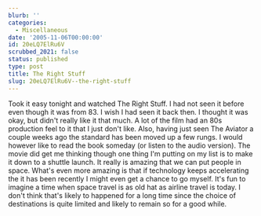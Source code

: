 ```yaml
---
blurb: ''
categories:
  - Miscellaneous
date: '2005-11-06T00:00:00'
id: 20eLQ7ElRu6V
scrubbed_2021: false
status: published
type: post
title: The Right Stuff
slug: 20eLQ7ElRu6V--the-right-stuff
---
```


Took it easy tonight and watched The Right Stuff. I had not seen it
before even though it was from 83. I wish I had seen it back then.
I thought it was okay, but didn't really like it that much. A lot
of the film had an 80s production feel to it that I just don't
like. Also, having just seen The Aviator a couple weeks ago the
standard has been moved up a few rungs. I would however like to
read the book someday (or listen to the audio version). The movie
did get me thinking though one thing I'm putting on my list is to
make it down to a shuttle launch. It really is amazing that we can
put people in space. What's even more amazing is that if technology
keeps accelerating the it has been recently I might even get a
chance to go myself. It's fun to imagine a time when space travel
is as old hat as airline travel is today. I don't think that's
likely to happened for a long time since the choice of destinations
is quite limited and likely to remain so for a good while.
